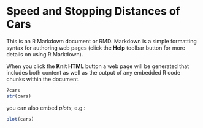 Speed and Stopping Distances of Cars
========================================================

This is an R Markdown document or RMD. Markdown is a simple formatting syntax for authoring web pages (click the **Help** toolbar button for more details on using R Markdown).







When you click the **Knit HTML** button a web page will be generated that includes both content as well as the output of any embedded R code chunks within the document.


```r
?cars
str(cars)

```

you can also embed *plots*, e.g.:

```r
plot(cars)
```

